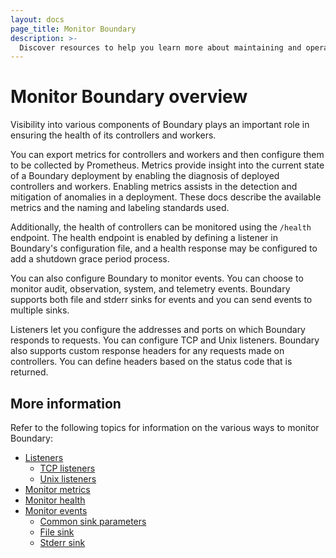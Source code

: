 ```yaml
---
layout: docs
page_title: Monitor Boundary
description: >-
  Discover resources to help you learn more about maintaining and operating Boundary, including information about metrics and health.
---
```


# Monitor Boundary overview

Visibility into various components of Boundary plays an important role in
ensuring the health of its controllers and workers.

You can export metrics for controllers
and workers and then configure them to be collected by Prometheus. Metrics
provide insight into the current state of a Boundary deployment by enabling the
diagnosis of deployed controllers and workers. Enabling metrics assists in the
detection and mitigation of anomalies in a deployment.
These docs describe the available metrics and the naming and labeling standards
used.

Additionally, the health of controllers can be monitored using the
`/health` endpoint. The health endpoint is enabled by defining a listener in
Boundary's configuration file, and a health response may be configured to add a
shutdown grace period process.

You can also configure Boundary to monitor events.
You can choose to monitor audit, observation, system, and telemetry events.
Boundary supports both file and stderr sinks for events and you can send events to multiple sinks.

Listeners let you configure the addresses and ports on which Boundary responds to requests.
You can configure TCP and Unix listeners.
Boundary also supports custom response headers for any requests made on controllers.
You can define headers based on the status code that is returned.

## More information

Refer to the following topics for information on the various ways to monitor Boundary:

- [Listeners](/boundary/docs/monitor/listeners)
   - [TCP listeners](/boundary/docs/monitor/listeners/tcp)
   - [Unix listeners](/boundary/docs/monitor/listeners/unix)
- [Monitor metrics](/boundary/docs/monitor/metrics)
- [Monitor health](/boundary/docs/monitor/health)
- [Monitor events](/boundary/docs/monitor/events)
   - [Common sink parameters](/boundary/docs/monitor/events/common)
   - [File sink](/boundary/docs/monitor/events/file)
   - [Stderr sink](/boundary//docs/monitor/events/stderr)
